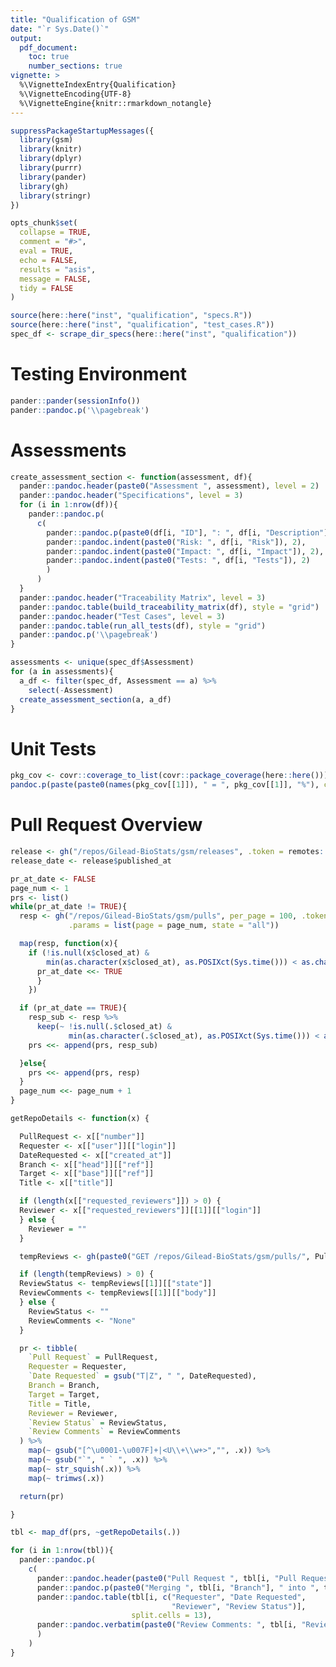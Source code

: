 ```yaml
---
title: "Qualification of GSM"
date: "`r Sys.Date()`"
output: 
  pdf_document:
    toc: true
    number_sections: true
vignette: >
  %\VignetteIndexEntry{Qualification}
  %\VignetteEncoding{UTF-8}
  %\VignetteEngine{knitr::rmarkdown_notangle}
---
```


```r
suppressPackageStartupMessages({
  library(gsm)
  library(knitr)
  library(dplyr)
  library(purrr)
  library(pander)
  library(gh)
  library(stringr)
})

opts_chunk$set(
  collapse = TRUE,
  comment = "#>",
  eval = TRUE,
  echo = FALSE,
  results = "asis",
  message = FALSE,
  tidy = FALSE
)

source(here::here("inst", "qualification", "specs.R"))
source(here::here("inst", "qualification", "test_cases.R"))
spec_df <- scrape_dir_specs(here::here("inst", "qualification"))
```

# Testing Environment

```r
pander::pander(sessionInfo())
pander::pandoc.p('\\pagebreak')
```

# Assessments

```r
create_assessment_section <- function(assessment, df){
  pander::pandoc.header(paste0("Assessment ", assessment), level = 2)
  pander::pandoc.header("Specifications", level = 3)
  for (i in 1:nrow(df)){
    pander::pandoc.p(
      c(
        pander::pandoc.p(paste0(df[i, "ID"], ": ", df[i, "Description"])),
        pander::pandoc.indent(paste0("Risk: ", df[i, "Risk"]), 2),
        pander::pandoc.indent(paste0("Impact: ", df[i, "Impact"]), 2),
        pander::pandoc.indent(paste0("Tests: ", df[i, "Tests"]), 2)
        )
      ) 
  }
  pander::pandoc.header("Traceability Matrix", level = 3)
  pander::pandoc.table(build_traceability_matrix(df), style = "grid")
  pander::pandoc.header("Test Cases", level = 3)
  pander::pandoc.table(run_all_tests(df), style = "grid")
  pander::pandoc.p('\\pagebreak')
}
```

```r
assessments <- unique(spec_df$Assessment)
for (a in assessments){
  a_df <- filter(spec_df, Assessment == a) %>%
    select(-Assessment)
  create_assessment_section(a, a_df)
}
```

# Unit Tests

```r
pkg_cov <- covr::coverage_to_list(covr::package_coverage(here::here()))
pandoc.p(paste(paste0(names(pkg_cov[[1]]), " = ", pkg_cov[[1]], "%"), collapse = "\n\n"))
```

# Pull Request Overview

```r
release <- gh("/repos/Gilead-BioStats/gsm/releases", .token = remotes:::github_pat())[[1]]
release_date <- release$published_at

pr_at_date <- FALSE
page_num <- 1
prs <- list()
while(pr_at_date != TRUE){
  resp <- gh("/repos/Gilead-BioStats/gsm/pulls", per_page = 100, .token = remotes:::github_pat(),
             .params = list(page = page_num, state = "all"))

  map(resp, function(x){
    if (!is.null(x$closed_at) &
        min(as.character(x$closed_at), as.POSIXct(Sys.time())) < as.character(release_date)){
      pr_at_date <<- TRUE
      }
    })

  if (pr_at_date == TRUE){
    resp_sub <- resp %>%
      keep(~ !is.null(.$closed_at) &
             min(as.character(.$closed_at), as.POSIXct(Sys.time())) < as.character(release_date))
    prs <<- append(prs, resp_sub)

  }else{
    prs <<- append(prs, resp)
  }
  page_num <<- page_num + 1
}

getRepoDetails <- function(x) {

  PullRequest <- x[["number"]]
  Requester <- x[["user"]][["login"]]
  DateRequested <- x[["created_at"]]
  Branch <- x[["head"]][["ref"]]
  Target <- x[["base"]][["ref"]]
  Title <- x[["title"]]

  if (length(x[["requested_reviewers"]]) > 0) {
  Reviewer <- x[["requested_reviewers"]][[1]][["login"]]
  } else {
    Reviewer = ""
  }

  tempReviews <- gh(paste0("GET /repos/Gilead-BioStats/gsm/pulls/", PullRequest, "/reviews"))

  if (length(tempReviews) > 0) {
  ReviewStatus <- tempReviews[[1]][["state"]]
  ReviewComments <- tempReviews[[1]][["body"]]
  } else {
    ReviewStatus <- ""
    ReviewComments <- "None"
  }

  pr <- tibble(
    `Pull Request` = PullRequest,
    Requester = Requester,
    `Date Requested` = gsub("T|Z", " ", DateRequested),
    Branch = Branch,
    Target = Target,
    Title = Title,
    Reviewer = Reviewer,
    `Review Status` = ReviewStatus,
    `Review Comments` = ReviewComments
  ) %>%
    map(~ gsub("[^\u0001-\u007F]+|<U\\+\\w+>","", .x)) %>%
    map(~ gsub("`", " ` ", .x)) %>%
    map(~ str_squish(.x)) %>%
    map(~ trimws(.x))

  return(pr)

}

tbl <- map_df(prs, ~getRepoDetails(.))

for (i in 1:nrow(tbl)){
  pander::pandoc.p(
    c(
      pander::pandoc.header(paste0("Pull Request ", tbl[i, "Pull Request"], ": ", tbl[i, "Title"]), level = 3),
      pander::pandoc.p(paste0("Merging ", tbl[i, "Branch"], " into ", tbl[i, "Target"])),
      pander::pandoc.table(tbl[i, c("Requester", "Date Requested", 
                                    "Reviewer", "Review Status")],
                           split.cells = 13),
      pander::pandoc.verbatim(paste0("Review Comments: ", tbl[i, "Review Comments"]))
      )
    ) 
}

```


